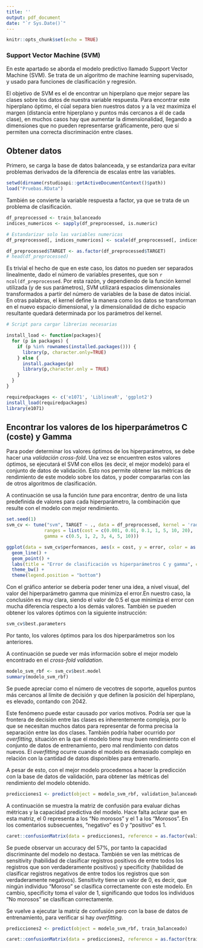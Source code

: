 ---
title: ''
output: pdf_document
date: "`r Sys.Date()`"
---

```{r setup, include=FALSE}
knitr::opts_chunk$set(echo = TRUE)
```

### Support Vector Machine (SVM)

En este apartado se aborda el modelo predictivo llamado Support Vector Machine (SVM). Se trata de un algoritmo de machine learning supervisado, y usado para funciones de clasificación y regresión.

El objetivo de SVM es el de encontrar un hiperplano que mejor separe las clases sobre los datos de nuestra variable respuesta. Para encontrar este hiperplano óptimo, el cúal separa bien nuestros datos y a la vez maximiza el margen (distancia entre hiperplano y puntos más cercanos a él de cada clase), en muchos casos hay que aumentar la dimensionalidad, llegando a dimensiones que no pueden representarse gráficamente, pero que sí permiten una correcta discriminación entre clases.

## Obtener datos

Primero, se carga la base de datos balanceada, y se estandariza para evitar problemas derivados de la diferencia de escalas entre las variables.
```{r, include = FALSE}
setwd(dirname(rstudioapi::getActiveDocumentContext()$path))
load("Pruebas.RData")
```

También se convierte la variable respuesta a factor, ya que se trata  de un problema de clasificación.
```{r, include = FALSE}
df_preprocessed <- train_balanceado
indices_numericos <- sapply(df_preprocessed, is.numeric)

# Estandarizar solo las variables numericas
df_preprocessed[, indices_numericos] <- scale(df_preprocessed[, indices_numericos])
```

```{r, include = FALSE }
df_preprocessed$TARGET <- as.factor(df_preprocessed$TARGET)
# head(df_preprocessed)
```

Es trivial el hecho de que en este caso, los datos no pueden ser separados linealmente, dado el número de variables presentes, que son `r ncol(df_preprocessed`. Por esta razón, y dependiendo de la función kernel utilizada (y de sus parámetros), SVM utilizará espacios dimensionales transformados a partir del número de variables de la base de datos inicial. En otras palabras, el kernel define la manera como los datos se transforman en el nuevo espacio dimensional, y la dimensionalidad de dicho espacio resultante quedará determinada por los parámetros del kernel.

```{r cargar librerias, include = FALSE}
# Script para cargar librerias necesarias

install_load <- function(packages){
  for (p in packages) {
    if (p %in% rownames(installed.packages())) {
      library(p, character.only=TRUE)
    } else {
      install.packages(p)
      library(p,character.only = TRUE)
    }
  }
}

requiredpackages <- c('e1071', 'LiblineaR', 'ggplot2')
install_load(requiredpackages)
library(e1071)
```

## Encontrar los valores de los hiperparámetros C (coste) y Gamma

Para poder determinar los valores óptimos de los hiperparámetros, se debe hacer una *validación cross-fold*. Una vez se encuentren estos valores óptimos, se ejecutará el SVM con ellos (es decir, el mejor modelo) para el conjunto de datos de validación. Esto nos permite obtener las métricas de rendimiento de este modelo sobre los datos, y poder compararlas con las de otros algoritmos de clasificación.

A continuación se usa la función *tune* para encontrar, dentro de una lista predefinida de valores para cada hiperparámetro, la combinación que resulte con el modelo con mejor rendimiento.
```{r}
set.seed(1)
svm_cv <- tune("svm", TARGET ~ ., data = df_preprocessed, kernel = 'radial', cross = 10,
              ranges = list(cost = c(0.001, 0.01, 0.1, 1, 5, 10, 20),
              gamma = c(0.5, 1, 2, 3, 4, 5, 10)))
```

```{r, echo = F, fig.cap="Representación del error en función de C y Gamma", fig.show='hold', out.height="75%", out.width="75%"}
ggplot(data = svm_cv$performances, aes(x = cost, y = error, color = as.factor(gamma)))+
  geom_line() +
  geom_point() +
  labs(title = "Error de clasificación vs hiperparámetros C y gamma", color = "gamma") +
  theme_bw() +
  theme(legend.position = "bottom")
```

Con el gráfico anterior se debería poder tener una idea, a nivel visual, del valor del hiperparámetro gamma que minimiza el error.En nuestro caso, la conclusión es muy clara, siendo el valor de 0.5 el que minimiza el error con mucha diferencia respecto a los demás valores. También se pueden obtener los valores óptimos con la siguiente instrucción:
```{r}
svm_cv$best.parameters
```

Por tanto, los valores óptimos para los dos hiperparámetros son los anteriores.

A continuación se puede ver más información sobre el mejor modelo encontrado en el *cross-fold validation*.
```{r}
modelo_svm_rbf <- svm_cv$best.model
summary(modelo_svm_rbf)
```

Se puede apreciar como el número de vecotres de soporte, aquellos puntos más cercanos al límite de decisión y que definen la posición del hiperplano, es elevado, contando con 2042.

Este fenómeno puede estar causado por varios motivos. Podría ser que la frontera de decisión entre las clases es inherentemente compleja, por lo que se necesitan muchos datos para representar de forma precisa la separación entre las dos clases. También podría haber ocurrido por *overfitting*, situación en la que el modelo tiene muy buen rendimiento con el conjunto de datos de entrenamiento, pero mal rendimiento con datos nuevos. El *overfitting* ocurre cuando el modelo es demasiado complejo en relación con la cantidad de datos disponibles para entrenarlo.

A pesar de esto, con el mejor modelo procedemos a hacer la predicción con la base de datos de validación, para obtener las métricas del rendimiento del modelo obtenido.
```{r, include=FALSE}
predicciones1 <- predict(object = modelo_svm_rbf, validation_balanceado)
```

A continuación se muestra la matriz de confusión para evaluar dichas métricas y la capacidad predictiva del modelo. Hace falta aclarar que en esta matriz, el 0 representa a los "No morosos" y el 1 a los "Morosos". En los comentarios subsecuentes, "negativo" es 0 y "positivo" es 1.
```{r}
caret::confusionMatrix(data = predicciones1, reference = as.factor(validation_balanceado$TARGET), positive = "1")
```

Se puede observar un accuracy del 57%, por tanto la capacidad discriminante del modelo no destaca. También se ven las métricas de sensitivity (habilidad de clasificar registros positivos de entre todos los registros que son verdaderamente positivos) y specificity (habilidad de clasificar registros negativos de entre todos los registros que son verdaderamente negativos). Sensitivity tiene un valor de 0, es decir, que ningún individuo "Moroso" se clasifica correctamente con este modelo. En cambio, specificity toma el valor de 1, significando que todos los individuos "No morosos" se clasifican correctamente.

Se vuelve a ejecutar la matriz de confusión pero con la base de datos de entrenamiento, para verificar si hay *overfitting*.
```{r}
predicciones2 <- predict(object = modelo_svm_rbf, train_balanceado)
```

```{r}
caret::confusionMatrix(data = predicciones2, reference = as.factor(train_balanceado$TARGET), positive = "1")
```
